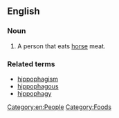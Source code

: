 ==English==

===Noun===
{{en-noun}}

# {{rare}} A person that eats [[horse]] meat.
===Related terms===
* [[hippophagism]]
* [[hippophagous]]
* [[hippophagy]]
[[Category:en:People]]
[[Category:Foods]]